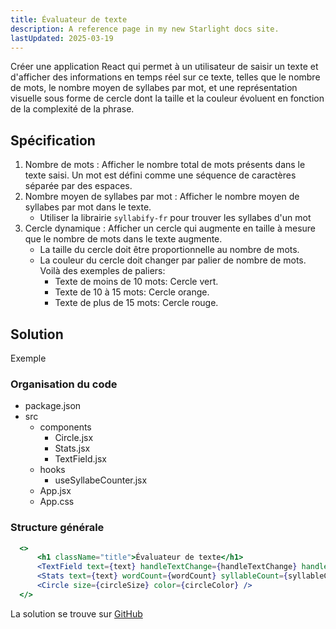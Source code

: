 ```yaml
---
title: Évaluateur de texte
description: A reference page in my new Starlight docs site.
lastUpdated: 2025-03-19
---
```



Créer une application React qui permet à un utilisateur de saisir un texte et d'afficher des informations
en temps réel sur ce texte, telles que le nombre de mots, le nombre moyen de syllabes par mot, 
et une représentation visuelle sous forme de cercle dont la taille et la couleur évoluent en fonction 
de la complexité de la phrase.

## Spécification

1. Nombre de mots : Afficher le nombre total de mots présents dans le texte saisi. Un mot est défini comme une séquence de caractères séparée par des espaces.
2. Nombre moyen de syllabes par mot : Afficher le nombre moyen de syllabes par mot dans le texte.
   - Utiliser la librairie `syllabify-fr` pour trouver les syllabes d'un mot
4. Cercle dynamique : Afficher un cercle qui augmente en taille à mesure que le nombre de mots dans le texte augmente. 
   - La taille du cercle doit être proportionnelle au nombre de mots.
   - La couleur du cercle doit changer par palier de nombre de mots. Voilà des exemples de paliers:
      - Texte de moins de 10 mots: Cercle vert.
      - Texte de 10 à 15 mots: Cercle orange.
      - Texte de plus de 15 mots: Cercle rouge.

## Solution 

<div class="app">
   <span class="app-label">Exemple</span>
   <TextEval client:idle />
</div>


### Organisation du code

<FileTree>

- package.json
- src
  - components
    - Circle.jsx
    - Stats.jsx
    - TextField.jsx
  - hooks
    - useSyllabeCounter.jsx
  - App.jsx
  - App.css

</FileTree>

### Structure générale

```jsx title="App.jsx"
  <>
      <h1 className="title">Évaluateur de texte</h1>
      <TextField text={text} handleTextChange={handleTextChange} handleClear={handleClear} />
      <Stats text={text} wordCount={wordCount} syllableCount={syllableCount} />
      <Circle size={circleSize} color={circleColor} />
  </>
```

La solution se trouve sur [GitHub](https://github.com/ceduni/cah-pwa/tree/9ce3c12534bf33d815ea35511a4d711957c5585e/code/tldr-eval)